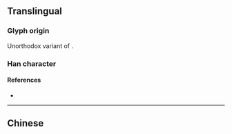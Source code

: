 {{also|剮}}
{{character info}}
==Translingual==

===Glyph origin===
Unorthodox variant of {{l|mul|剮}}. {{Han simp|剮|f=咼|t=呙}}

===Han character===
{{Han char|rn=18|rad=刀|as=07|sn=9|four=|canj=RBLN|ids=⿰呙刂}}

====References====
* {{Han ref|kx=0140.291|hdz=10342.020|uh=5250|ud=21072}}

----

==Chinese==
{{zh-see|剮|sv}}
